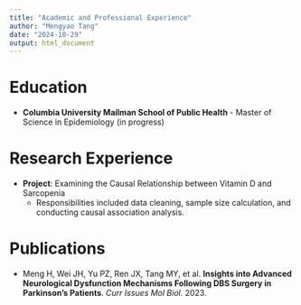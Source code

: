 ```yaml
---
title: "Academic and Professional Experience"
author: "Mengyao Tang"
date: "2024-10-29"
output: html_document
---
```

# Education
- **Columbia University Mailman School of Public Health** - Master of Science in Epidemiology (in progress)

# Research Experience
- **Project**: Examining the Causal Relationship between Vitamin D and Sarcopenia
  - Responsibilities included data cleaning, sample size calculation, and conducting causal association analysis.

# Publications
- Meng H, Wei JH, Yu PZ, Ren JX, Tang MY, et al. **Insights into Advanced Neurological Dysfunction Mechanisms Following DBS Surgery in Parkinson's Patients**. *Curr Issues Mol Biol.* 2023.

